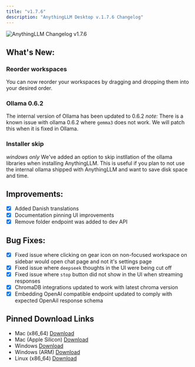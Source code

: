```yaml
---
title: "v1.7.6"
description: "AnythingLLM Desktop v.1.7.6 Changelog"
---
```



<style global jsx>{`
  img {
    aspect-ratio: 16/9;
    object-fit: fit;
    border-radius: 20px;
  }
`}</style>

<Image
  src="/images/product/changelog/header-image.png"
  height={1080}
  width={1920}
  quality={100}
  alt="AnythingLLM Changelog v1.7.6"
/>

## What's New:

### Reorder workspaces
You can now reorder your workspaces by dragging and dropping them into your desired order.

### Ollama 0.6.2
The internal version of Ollama has been updated to 0.6.2
_note:_ There is a known issue with ollama 0.6.2 where `gemma3` does not work. We will patch this when it is fixed in Ollama.

### Installer skip
_windows only_
We've added an option to skip instllation of the ollama libraries when installing AnythingLLM. This is useful if you plan to not use the internal ollama shipped with AnythingLLM and want to save disk space and time.

## Improvements:

- [x] Added Danish translations
- [x] Documentation pinning UI improvements
- [x] Remove folder endpoint was added to dev API

## Bug Fixes:

- [x] Fixed issue where clicking on gear icon on non-focused workspace on sidebar would open chat page and not it's settings page
- [x] Fixed issue where `deepseek` thoughts in the UI were being cut off
- [x] Fixed issue where `stop` button did not show in the UI when streaming responses
- [x] ChromaDB integrations updated to work with latest chroma version
- [x] Embedding OpenAI compatible endpoint updated to comply with expected OpenAiI response schema

## Pinned Download Links

- Mac (x86_64) [Download](https://cdn.anythingllm.com/legacy/1.7.6/AnythingLLMDesktop.dmg)
- Mac (Apple Silicon) [Download](https://cdn.anythingllm.com/legacy/1.7.6/AnythingLLMDesktop-Silicon.dmg)
- Windows [Download](https://cdn.anythingllm.com/legacy/1.7.6/AnythingLLMDesktop.exe)
- Windows (ARM) [Download](https://cdn.anythingllm.com/legacy/1.7.6/AnythingLLMDesktop-Arm64.exe)
- Linux (x86_64) [Download](https://cdn.anythingllm.com/legacy/1.7.6/AnythingLLMDesktop.AppImage)